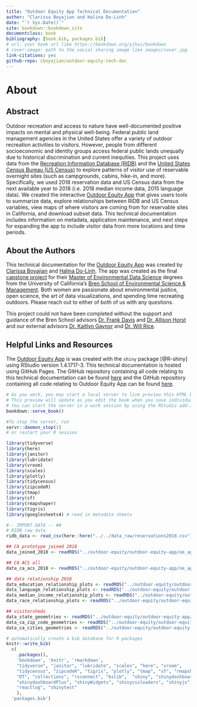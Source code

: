 ```yaml
--- 
title: "Outdoor Equity App Technical Documentation"
author: "Clarissa Boyajian and Halina Do-Linh"
date: "`r Sys.Date()`"
site: bookdown::bookdown_site
documentclass: book
bibliography: [book.bib, packages.bib]
# url: your book url like https://bookdown.org/yihui/bookdown
# cover-image: path to the social sharing image like images/cover.jpg
link-citations: yes
github-repo: cboyajian/outdoor-equity-tech-doc
---
```


# About

## Abstract

Outdoor recreation and access to nature have well-documented positive impacts on mental and physical well-being. Federal public land management agencies in the United States offer a variety of outdoor recreation activities to visitors. However, people from different socioeconomic and identity groups access federal public lands unequally due to historical discrimination and current inequities. This project uses data from the [Recreation Information Database (RIDB)](https://ridb.recreation.gov/landing) and the [United States Census Bureau (US Census)](https://www.census.gov/data.html) to explore patterns of visitor use of reservable overnight sites (such as campgrounds, cabins, hike-in, and more). Specifically, we used 2018 reservation data and US Census data from the next available year to 2018 (i.e. 2018 median income data, 2015 language data). We created the interactive [Outdoor Equity App](https://shinyapps.bren.ucsb.edu/oe_app/) that gives users tools to summarize data, explore relationships between RIDB and US Census variables, view maps of where visitors are coming from for reservable sites in California, and download subset data. This technical documentation includes information on metadata, application maintenance, and next steps for expanding the app to include visitor data from more locations and time periods. 


## About the Authors

This technical documentation for the [Outdoor Equity App](https://shinyapps.bren.ucsb.edu/oe_app/) was created by [Clarissa Boyajian](https://cboyajian.github.io/) and [Halina Do-Linh](https://hdolinh.github.io/). The app was created as the final [capstone project](https://bren.ucsb.edu/projects/visualizing-visitor-use-trends-california-campsites-explore-equitable-access) for their [Master of Environmental Data Science](https://bren.ucsb.edu/masters-programs/master-environmental-data-science) degrees from the University of California's [Bren School of Environmental Science & Management](https://bren.ucsb.edu/). Both women are passionate about environmental justice, open science, the art of data visualizations, and spending time recreating outdoors. Please reach out to either of both of us with any questions.

This project could not have been completed without the support and guidance of the Bren School advisors [Dr. Frank Davis](https://bren.ucsb.edu/people/frank-davis) and [Dr. Allison Horst](https://bren.ucsb.edu/people/allison-horst) and our external advisors [Dr. Kaitlyn Gaynor](https://gaynorlab.weebly.com/people.html) and [Dr. Will Rice](https://www.willrice.us/).


## Helpful Links and Resources

The [Outdoor Equity App](https://shinyapps.bren.ucsb.edu/oe_app/) is was created with the `shiny` package [@R-shiny] using RStudio version 1.4.1717-3. This technical documentation is hosted using GitHub Pages. The GitHub repository containing all code relating to this technical documentation can be found [here](https://github.com/cboyajian/outdoor-equity-tech-doc) and the GitHub repository containing all code relating to Outdoor Equity App can be found [here](https://github.com/outdoor-equity/outdoor-equity).

```r
# As you work, you may start a local server to live preview this HTML book. 
# This preview will update as you edit the book when you save individual .Rmd files. 
# You can start the server in a work session by using the RStudio add-in "Preview book", or from the R console:
bookdown::serve_book()

#To stop the server, run 
servr::daemon_stop(1) 
# or restart your R session
```


```r
library(tidyverse)
library(here)
library(janitor)
library(lubridate)
library(vroom)
library(scales)
library(plotly)
library(tidycensus)
library(zipcodeR)
library(tmap)
library(sf)
library(rmapshaper)
library(tigris)
library(googlesheets4) # read in metadata sheets

#-- IMPORT DATA -- ##
# RIDB raw data
ridb_data <- read_csv(here::here("../../data_raw/reservations2018.csv"))

## CA prototype joined 2018
data_joined_2018 <- readRDS("../outdoor-equity/outdoor-equity-app/oe_app/data/2018_joined_data.rds")

## CA ACS all
data_ca_acs_2018 <- readRDS("../outdoor-equity/outdoor-equity-app/oe_app/data/2018_ca_acs_all.rds")

## data relationship 2018
data_education_relationship_plots <- readRDS("../outdoor-equity/outdoor-equity-app/oe_app/data/education_relationship_plots.rds")
data_language_relationship_plots <- readRDS("../outdoor-equity/outdoor-equity-app/oe_app/data/language_relationship_plots.rds")
data_median_income_relationship_plots <- readRDS("../outdoor-equity/outdoor-equity-app/oe_app/data/median_income_relationship_plots.rds")
data_race_relationship_plots <- readRDS("../outdoor-equity/outdoor-equity-app/oe_app/data/race_relationship_plots.rds")

## visitorsheds
data_state_geometries <- readRDS("../outdoor-equity/outdoor-equity-app/oe_app/data/states_geometries.rds")
data_ca_zip_code_geometries <- readRDS("../outdoor-equity/outdoor-equity-app/oe_app/data/ca_zip_codes_geometries.rds")
data_ca_cities_geometries <- readRDS("../outdoor-equity/outdoor-equity-app/oe_app/data/ca_cities_geometries.rds")
```


```r
# automatically create a bib database for R packages
knitr::write_bib(
  c(
    .packages(), 
    'bookdown', 'knitr', 'rmarkdown', 
    "tidyverse", "janitor", "lubridate", "scales", "here", "vroom", 
    "tidycensus", "zipcodeR", "tigris", "plotly", "tmap", "sf", "rmapshaper", 
    "DT", "collections", "rsconnect", "bslib",  "shiny", "shinydashboard", 
    "shinydashboardPlus", "shinyWidgets", "shinycssloaders", "shinyjs", 
    "reactlog", "shinytest"
    ), 
  'packages.bib')
```
